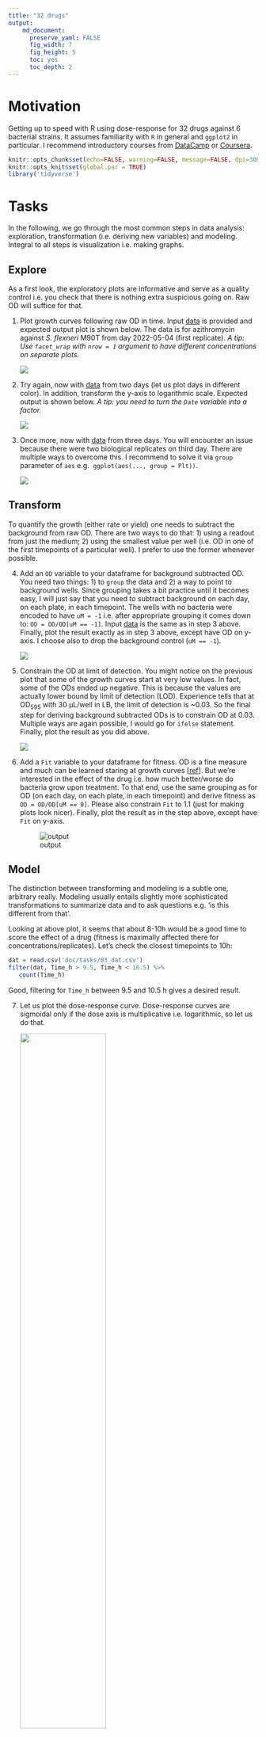 ```yaml
---
title: "32 drugs"
output: 
    md_document:
      preserve_yaml: FALSE
      fig_width: 7
      fig_height: 5
      toc: yes
      toc_depth: 2
---
```


# Motivation

Getting up to speed with R using dose-response for 32 drugs against
6 bacterial strains. It assumes familiarity with `R` in general and `ggplot2`
in particular. I recommend introductory courses from
[DataCamp](https://www.datacamp.com/data-courses/r-courses) or
[Coursera](https://www.coursera.org/learn/r-programming).


```r
knitr::opts_chunk$set(echo=FALSE, warning=FALSE, message=FALSE, dpi=300)
knitr::opts_knit$set(global.par = TRUE)
library('tidyverse')
```

# Tasks

In the following, we go through the most common steps in data analysis:
exploration, transformation (i.e. deriving new variables) and modeling.
Integral to all steps is visualization i.e. making graphs. 

## Explore

As a first look, the exploratory plots are informative and serve as a quality
control i.e. you check that there is nothing extra suspicious going on. Raw OD will suffice for that.

1. Plot growth curves following raw OD in time. Input
   [data](doc/tasks/01_dat.csv) is provided and expected output plot is shown below. The data is for azithromycin against _S. flexneri_ M90T
   from day 2022-05-04 (first replicate). _A tip: Use `facet_wrap` with `nrow = 1` argument to have different concentrations on separate plots._

   ![](doc/tasks/01_out.png)

2. Try again, now with [data](doc/tasks/02_dat.csv) from two days (let us plot
   days in different color). In addition, transform the y-axis to logarithmic
   scale. Expected output is shown below. _A tip: you need to turn
   the `Date` variable into a factor._

   ![](doc/tasks/02_out.png)

3. Once more, now with [data](doc/tasks/03_dat.csv) from three days. You will
   encounter an issue because there were two biological replicates on third
   day. There are multiple ways to overcome this. I recommend to
   solve it via `group` parameter of `aes` e.g. 
   `ggplot(aes(..., group = Plt))`.

   ![](doc/tasks/03_out.png)

## Transform

To quantify the growth (either rate or yield) one needs to subtract the
background from raw OD. There are two ways to do that: 1) using a readout from
just the medium; 2) using the smallest value per well (i.e. OD in one of the
first timepoints of a particular well). I prefer to use the former whenever
possible.

4. Add an `OD` variable to your dataframe for background subtracted OD. You
   need two things: 1) to `group` the data and 2) a way to point to background
   wells. Since grouping takes a bit practice until it becomes easy, I will
   just say that you need to subtract background on each day, on each plate,
   in each timepoint. The wells with no bacteria were encoded to have `uM = -1` i.e. after appropriate grouping it comes down to: `OD = OD/OD[uM == -1]`. Input [data](doc/tasks/03_dat.csv) is the same as in step 3 above.
   Finally, plot the result exactly as in step 3 above, except have OD on y-axis. I choose also to drop the background control (`uM == -1`).

   ![](doc/tasks/04_out.png)

5. Constrain the OD at limit of detection. You might notice on the
   previous plot that some of the growth curves start at very low values. In
   fact, some of the ODs ended up negative. This is because the values are
   actually lower bound by limit of detection (LOD). Experience tells that at
   OD~595~ with 30 µL/well in LB, the limit of detection is ~0.03. So the
   final step for deriving background subtracted ODs is to constrain OD at
   0.03. Multiple ways are again possible, I would go for `ifelse` statement.
   Finally, plot the result as you did above.

   ![](doc/tasks/05_out.png)

6. Add a `Fit` variable to your dataframe for fitness. OD is a fine measure and much can be learned staring at growth curves [[ref](https://www.annualreviews.org/doi/abs/10.1146/annurev.mi.03.100149.002103)].
   But we're interested in the effect of the drug i.e. how much
   better/worse do bacteria grow upon treatment. To that end, use the same
   grouping as for OD (on each day, on each plate, in each timepoint) and
   derive fitness as `OD = OD/OD[uM == 0]`. Please also  constrain `Fit` to
   1.1 (just for making plots look nicer). Finally, plot the result as in the
   step above, except have `Fit` on y-axis.

   ![output](doc/tasks/06_out.png) 


## Model

The distinction between transforming and modeling is a subtle one, arbitrary
really. Modeling usually entails slightly more sophisticated transformations
to summarize data and to ask questions e.g. 'is this different from that'.

Looking at above plot, it seems that about 8-10h would be a good time to
score the effect of a drug (fitness is maximally affected there for
concentrations/replicates). Let's check the closest timepoints to 10h:
 
```r
dat = read.csv('doc/tasks/03_dat.csv')
filter(dat, Time_h > 9.5, Time_h < 10.5) %>%
   count(Time_h)
```

Good, filtering for `Time_h` between 9.5 and 10.5 h gives a desired result.

7. Let us plot the dose-response curve. Dose-response curves are sigmoidal only
   if the dose axis is multiplicative i.e. logarithmic, so let us do that.
    
   ![](doc/tasks/07_out.png){width=60%}


8. Now we fit a curve to this data. We have to use some equation that describes
   the curve which is clearly not linear. We cannot avoid a little bit
   background here. Looks more complicated than it is, please read about:

   - The basics of a four parameter logistic regression [4PL](doc/4pl.md)
   - [Formula interface](doc/formulaR.md), a very powerful and indispensable
     tool for modelling in R.
   - Introduction to [drc](doc/drc.md) package, a dedicated package for
     DoseResponseCurves that allows one to fit them in no time.
  
   After all this reading, one must be hyngry for data analysis. Load `drc` library and see if you can make the plot below. There is one issue though: `drm` does not know how to handle `uM = -1` --  not a real concentration anyways, encoding we used for background control --  so get rid of that before fitting.
    
   ![](doc/tasks/08_out.png){width=60%}

9. Finally. Let us propose the MIC is the concentration at which the
   azithromycin excerts 95% effect. Can you calculate that with confidence
   intervals?

10. There is one more thing. An intricacy. We have fitted and plotted (i.e.
    think about) the `x`, the concentration, in logarithmic scale, but the
    IC~50~ is in linear scale. Mostly, it does not matter much. You can see
    above, however, that the lower confidence interval is 5x lower than IC~95~
    and the upper limit is less than 2x higher. One side is 5x away, the other
    less than 2x. To fix that, one could estimate IC~50~ in log scale
    (substitute IC~50~ in the 4-parameter logistic regression with
    log(IC~50~)). One might have to take some time to think about it what that means. Luckily, `drm` makes all this easy. You fit the model exactly as
    you did before, but this time, set `fct` to `LL2.4()`. Finally, when
    calculating MIC, the confidence interval should be set to "fls" 
    (`interval = "fls"`). 

    Now the MIC (IC~95~) should be the same you got with `LL.4` (33 µM), but
    the confidence intervals are symmetric, about 2x lower and 2x higher.

# Growth rates

Some people are strong affectionados of growth-rate based estimation of drug
effect. So you might have an inclination/motivation to do just that. There are
two ways to go about it: 1) estimate the slope from a log transformed growth
curve; 2) apply a specific growth model.

Background knowledge needed to proceed:
- [Formula interface](doc/formulaR.md), which we visited already above
- [Introduction to growthrates] package


11. Estimating growth rate from log phase slope makes fewer assumptions and
    generally works well. The major requirement is to have at least 3-4
    datapoints from the exponential part of the growth curve.
